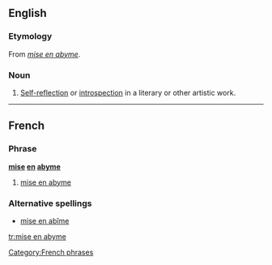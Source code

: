 ==English==

===Etymology===
From {{F.}} ''[[#French|mise en abyme]]''.

===Noun===
{{en-noun|-}}

# {{context|literary theory}} [[self-reflextion|Self-reflection]] or [[introspection]] in a literary or other artistic work.

----

==French==

===Phrase===
'''[[mise]] [[en]] [[abyme]]''' {{f}}

# [[#English|mise en abyme]]

===Alternative spellings===
* [[mise en abîme]]

[[Category:French phrases]]

[[tr:mise en abyme]]